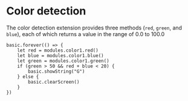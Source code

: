 # Color detection

The color detection extension provides three methods
(`red`, `green`, and `blue`), each of which returns a value
in the range of 0.0 to 100.0

```blocks
basic.forever(() => {
    let red = modules.color1.red()
    let blue = modules.color1.blue()
    let green = modules.color1.green()
    if (green > 50 && red + blue < 20) {
        basic.showString("G")
    } else {
        basic.clearScreen()
    }
})
```
